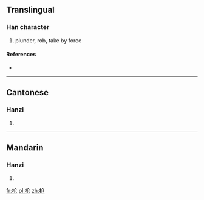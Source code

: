 {{also|搶}}
==Translingual==

===Han character===
{{Han char|rn=64|rad=手|as=04|sn=7|four=|canj=手人尸山 (QOSU)}}

# plunder, rob, take by force

====References====
* {{Han ref|kx=0422.121|hdz=31841.030|uh=62A2|ud=25250}}

----

==Cantonese==

===Hanzi===
{{yue-hanzi|jyut=|y=cheung2|tra=搶}}

# {{defn|lang=yue|sort=手04}}

----

==Mandarin==

===Hanzi===
{{cmn-hanzi|tra=搶|pin=[[chēng]] ([[cheng1]]), [[qiāng]] ([[qiang1]]), [[qiǎng]] ([[qiang3]])|wg=ch'eng<sup>1</sup>, ch'iang<sup>1</sup>, ch'iang<sup>3</sup>}}

# {{defn|lang=cmn|sort=手04}}

[[fr:抢]]
[[pl:抢]]
[[zh:抢]]